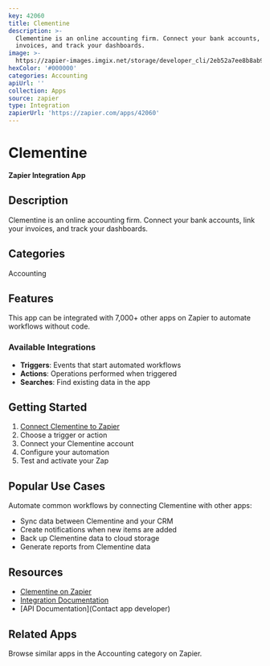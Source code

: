 ```yaml
---
key: 42060
title: Clementine
description: >-
  Clementine is an online accounting firm. Connect your bank accounts, link your
  invoices, and track your dashboards.
image: >-
  https://zapier-images.imgix.net/storage/developer_cli/2eb52a7ee8b8ab9534b213d73e0e1222.png?auto=format%2Ccompress&ixlib=python-3.0.0&q=50
hexColor: '#000000'
categories: Accounting
apiUrl: ''
collection: Apps
source: zapier
type: Integration
zapierUrl: 'https://zapier.com/apps/42060'
---
```

# Clementine

**Zapier Integration App**

## Description

Clementine is an online accounting firm. Connect your bank accounts, link your invoices, and track your dashboards.

## Categories

Accounting

## Features

This app can be integrated with 7,000+ other apps on Zapier to automate workflows without code.

### Available Integrations

- **Triggers**: Events that start automated workflows
- **Actions**: Operations performed when triggered
- **Searches**: Find existing data in the app

## Getting Started

1. [Connect Clementine to Zapier](https://zapier.com/apps/42060)
2. Choose a trigger or action
3. Connect your Clementine account
4. Configure your automation
5. Test and activate your Zap

## Popular Use Cases

Automate common workflows by connecting Clementine with other apps:

- Sync data between Clementine and your CRM
- Create notifications when new items are added
- Back up Clementine data to cloud storage
- Generate reports from Clementine data

## Resources

- [Clementine on Zapier](https://zapier.com/apps/42060)
- [Integration Documentation](https://zapier.com/apps/42060/integrations)
- [API Documentation](Contact app developer)

## Related Apps

Browse similar apps in the Accounting category on Zapier.
